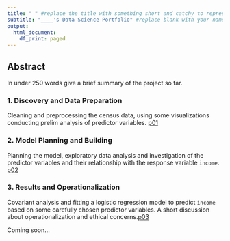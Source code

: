 ```yaml
---
title: " " #replace the title with something short and catchy to represent your project
subtitle: "____'s Data Science Portfolio" #replace blank with your name
output:
  html_document:
    df_print: paged
---
```


## Abstract

In under 250 words give a brief summary of the project so far.

### 1. Discovery and Data Preparation

Cleaning and preprocessing the census data, using some visualizations conducting prelim analysis of predictor variables. [p01](Deliverables/p01DiscoveryAndDataPrep.html)

### 2. Model Planning and Building

Planning the model, exploratory data analysis and investigation of the predictor variables and their relationship with the response variable `income`. [p02](Deliverables/P02ModelPlanningandBuilding.html)

### 3. Results and Operationalization

Covariant analysis and fitting a logistic regression model to predict `income` based on some carefully chosen
predictor variables. A short discussion about operationalization and ethical concerns.[p03](Deliverables/P03ResultsandOperationalization.html)

Coming soon...


